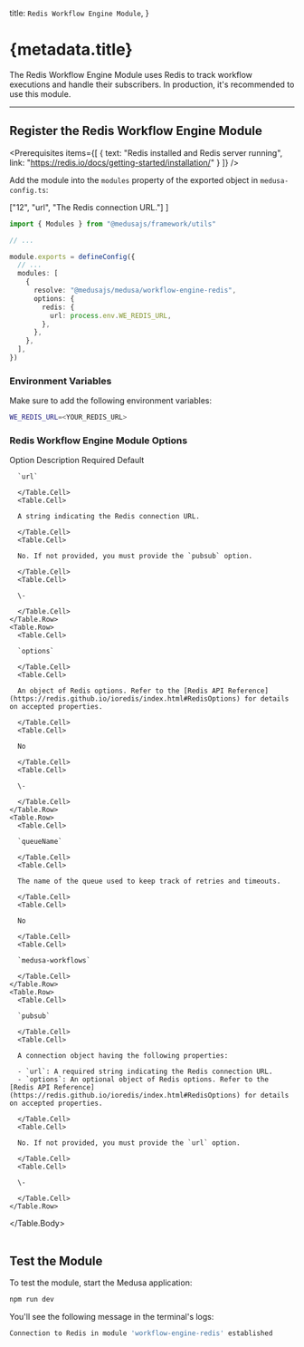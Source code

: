 
  title: `Redis Workflow Engine Module`,
}

# {metadata.title}

The Redis Workflow Engine Module uses Redis to track workflow executions and handle their subscribers. In production, it's recommended to use this module.

---

## Register the Redis Workflow Engine Module

<Prerequisites items={[
  {
    text: "Redis installed and Redis server running",
    link: "https://redis.io/docs/getting-started/installation/"
  }
]} />

Add the module into the `modules` property of the exported object in `medusa-config.ts`:

  ["12", "url", "The Redis connection URL."]
]

```ts title="medusa-config.ts" highlights={highlights}
import { Modules } from "@medusajs/framework/utils"

// ...

module.exports = defineConfig({
  // ...
  modules: [
    {
      resolve: "@medusajs/medusa/workflow-engine-redis",
      options: {
        redis: {
          url: process.env.WE_REDIS_URL,
        },
      },
    },
  ],
})
```

### Environment Variables

Make sure to add the following environment variables:

```bash
WE_REDIS_URL=<YOUR_REDIS_URL>
```

### Redis Workflow Engine Module Options

<Table>
  <Table.Header>
    <Table.Row>
      <Table.HeaderCell>Option</Table.HeaderCell>
      <Table.HeaderCell>Description</Table.HeaderCell>
      <Table.HeaderCell>Required</Table.HeaderCell>
      <Table.HeaderCell>Default</Table.HeaderCell>
    </Table.Row>
  </Table.Header>
  <Table.Body>
    <Table.Row>
      <Table.Cell>
      
      `url`
      
      </Table.Cell>
      <Table.Cell>
      
      A string indicating the Redis connection URL.
      
      </Table.Cell>
      <Table.Cell>
      
      No. If not provided, you must provide the `pubsub` option.
      
      </Table.Cell>
      <Table.Cell>
      
      \-
      
      </Table.Cell>
    </Table.Row>
    <Table.Row>
      <Table.Cell>
      
      `options`
      
      </Table.Cell>
      <Table.Cell>
      
      An object of Redis options. Refer to the [Redis API Reference](https://redis.github.io/ioredis/index.html#RedisOptions) for details on accepted properties.
      
      </Table.Cell>
      <Table.Cell>
      
      No
      
      </Table.Cell>
      <Table.Cell>
      
      \-
      
      </Table.Cell>
    </Table.Row>
    <Table.Row>
      <Table.Cell>
      
      `queueName`
      
      </Table.Cell>
      <Table.Cell>
      
      The name of the queue used to keep track of retries and timeouts.
      
      </Table.Cell>
      <Table.Cell>
      
      No
      
      </Table.Cell>
      <Table.Cell>
      
      `medusa-workflows`
      
      </Table.Cell>
    </Table.Row>
    <Table.Row>
      <Table.Cell>
      
      `pubsub`
      
      </Table.Cell>
      <Table.Cell>
      
      A connection object having the following properties:

      - `url`: A required string indicating the Redis connection URL.
      - `options`: An optional object of Redis options. Refer to the [Redis API Reference](https://redis.github.io/ioredis/index.html#RedisOptions) for details on accepted properties.
      
      </Table.Cell>
      <Table.Cell>
      
      No. If not provided, you must provide the `url` option.
      
      </Table.Cell>
      <Table.Cell>
      
      \-
      
      </Table.Cell>
    </Table.Row>
  </Table.Body>
</Table>

## Test the Module

To test the module, start the Medusa application:

```bash npm2yarn
npm run dev
```

You'll see the following message in the terminal's logs:

```bash noCopy noReport
Connection to Redis in module 'workflow-engine-redis' established
```
